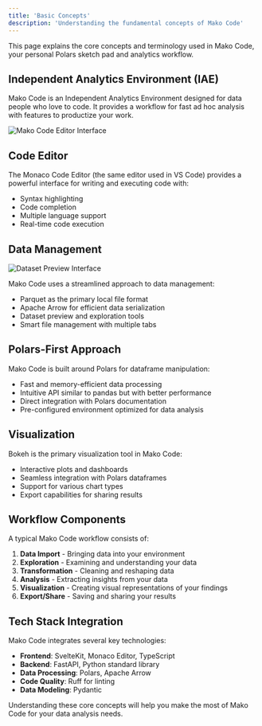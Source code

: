 ```yaml
---
title: 'Basic Concepts'
description: 'Understanding the fundamental concepts of Mako Code'
---
```


This page explains the core concepts and terminology used in Mako Code, your personal Polars sketch pad and analytics workflow.

## Independent Analytics Environment (IAE)

Mako Code is an Independent Analytics Environment designed for data people who love to code. It provides a workflow for fast ad hoc analysis with features to productize your work.

![Mako Code Editor Interface](/img/code-editor.png)

## Code Editor

The Monaco Code Editor (the same editor used in VS Code) provides a powerful interface for writing and executing code with:
- Syntax highlighting
- Code completion
- Multiple language support
- Real-time code execution

## Data Management

![Dataset Preview Interface](/img/dataset-preview.png)

Mako Code uses a streamlined approach to data management:
- Parquet as the primary local file format
- Apache Arrow for efficient data serialization
- Dataset preview and exploration tools
- Smart file management with multiple tabs

## Polars-First Approach

Mako Code is built around Polars for dataframe manipulation:
- Fast and memory-efficient data processing
- Intuitive API similar to pandas but with better performance
- Direct integration with Polars documentation
- Pre-configured environment optimized for data analysis

## Visualization

Bokeh is the primary visualization tool in Mako Code:
- Interactive plots and dashboards
- Seamless integration with Polars dataframes
- Support for various chart types
- Export capabilities for sharing results

## Workflow Components

A typical Mako Code workflow consists of:

1. **Data Import** - Bringing data into your environment
2. **Exploration** - Examining and understanding your data
3. **Transformation** - Cleaning and reshaping data
4. **Analysis** - Extracting insights from your data
5. **Visualization** - Creating visual representations of your findings
6. **Export/Share** - Saving and sharing your results

## Tech Stack Integration

Mako Code integrates several key technologies:
- **Frontend**: SvelteKit, Monaco Editor, TypeScript
- **Backend**: FastAPI, Python standard library
- **Data Processing**: Polars, Apache Arrow
- **Code Quality**: Ruff for linting
- **Data Modeling**: Pydantic

Understanding these core concepts will help you make the most of Mako Code for your data analysis needs.
